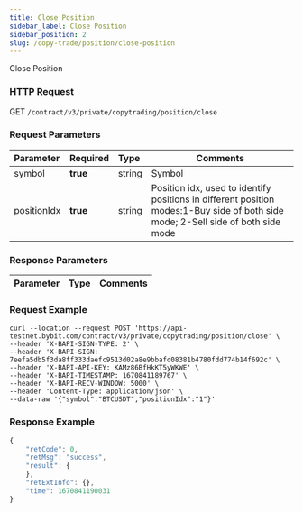 ```yaml
---
title: Close Position
sidebar_label: Close Position
sidebar_position: 2
slug: /copy-trade/position/close-position
---
```

Close Position

### HTTP Request
GET `/contract/v3/private/copytrading/position/close`

### Request Parameters
| Parameter | Required | Type | Comments|
|:----- |:-------|:-----|------ |
|symbol |**true** |string |Symbol |
|positionIdx |**true** |string |Position idx, used to identify positions in different position modes:1-Buy side of both side mode; 2-Sell side of both side mode|

### Response Parameters
| Parameter | Type | Comments|
|:----- |:-----|----- |

### Request Example

<Tabs>
<TabItem value="console" label="Console">

```http
curl --location --request POST 'https://api-testnet.bybit.com/contract/v3/private/copytrading/position/close' \
--header 'X-BAPI-SIGN-TYPE: 2' \
--header 'X-BAPI-SIGN: 7eefa5db5f3da8ff333daefc9513d02a8e9bbafd08381b4780fdd774b14f692c' \
--header 'X-BAPI-API-KEY: KAMz86BfHkKT5yWKWE' \
--header 'X-BAPI-TIMESTAMP: 1670841189767' \
--header 'X-BAPI-RECV-WINDOW: 5000' \
--header 'Content-Type: application/json' \
--data-raw '{"symbol":"BTCUSDT","positionIdx":"1"}'
```

</TabItem>
</Tabs>

### Response Example

<Tabs>
<TabItem value="js linear" label="linear">

```javascript
{
    "retCode": 0,
    "retMsg": "success",
    "result": {
    },
    "retExtInfo": {},
    "time": 1670841190031
}
```
</TabItem>
</Tabs>